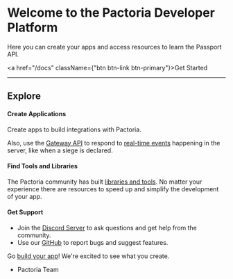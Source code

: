 # Welcome to the Pactoria Developer Platform
Here you can create your apps and access resources to learn the Passport API.

<a href="/docs" className={"btn btn-link btn-primary"}>Get Started</a>

---

## Explore

#### Create Applications

Create apps to build integrations with Pactoria.

Also, use the [Gateway API](/docs/topics/gateway) to respond to [real-time events](/docs/topics/gateway-events) happening in the server, like when a siege is declared.

#### Find Tools and Libraries

The Pactoria community has built [libraries and tools](/docs/tools/Community-Resources). No matter your experience there are resources to speed up and simplify
the development of your app.

#### Get Support

- Join the [Discord Server](https://discord.gg/Pactoria) to ask questions and get help from the community.
- Use our [GitHub]() to report bugs and suggest features.

Go [build your app](https://pactoria.net/developers/applications)! We're excited to see what you create.

- Pactoria Team
